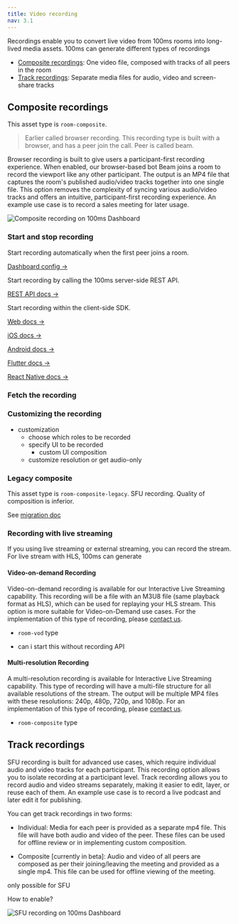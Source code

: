 ```yaml
---
title: Video recording
nav: 3.1
---
```


Recordings enable you to convert live video from 100ms rooms into long-lived media assets. 100ms can generate different types of recordings

- [Composite recordings](#composite-recordings): One video file, composed with tracks of all peers in the room
- [Track recordings](#track-recordings): Separate media files for audio, video and screen-share tracks

## Composite recordings

This asset type is `room-composite`.

> Earlier called browser recording. This recording type is built with a browser, and has a peer join the call. Peer is called beam. 

Browser recording is built to give users a participant-first recording experience. When enabled, our browser-based bot Beam joins a room to record the viewport like any other participant. The output is an MP4 file that captures the room's published audio/video tracks together into one single file. This option removes the complexity of syncing various audio/video tracks and offers an intuitive, participant-first recording experience. An example use case is to record a sales meeting for later usage.

![Composite recording on 100ms Dashboard](/docs/v2/composite-recording-dashboard.png)

### Start and stop recording

<FlexContainer>

<Callout icon="link" title="Auto-start">
Start recording automatically when the first peer joins a room.
<br/>

[Dashboard config →](/docs/v2/auto-start-dashboard.png)

</Callout>

<Callout icon="link" title="Start with API">
Start recording by calling the 100ms server-side REST API.
<br/>

[REST API docs →](/server-side/v2/how-to-guides/recordings/overview)

</Callout>

<Callout icon="shield" title="Start from SDK">
Start recording within the client-side SDK.
<br/>

[Web docs →](/server-side/v2/how-to-guides/recordings/overview)

[iOS docs →](/server-side/v2/how-to-guides/recordings/overview)

[Android docs →](/server-side/v2/how-to-guides/recordings/overview)

[Flutter docs →](/server-side/v2/how-to-guides/recordings/overview)

[React Native docs →](/server-side/v2/how-to-guides/recordings/overview)

</Callout>

</FlexContainer>

### Fetch the recording

### Customizing the recording

- customization
  - choose which roles to be recorded
  - specify UI to be recorded
    - custom UI composition
  - customize resolution or get audio-only

### Legacy composite

This asset type is `room-composite-legacy`. SFU recording. Quality of composition is inferior.

See [migration doc](./migrating)


### Recording with live streaming

If you using live streaming or external streaming, you can record the stream. For live stream with HLS, 100ms can generate


#### Video-on-demand Recording

Video-on-demand recording is available for our Interactive Live Streaming capability. This recording will be a file with an M3U8 file (same playback format as HLS), which can be used for replaying your HLS stream. This option is more suitable for Video-on-Demand use cases. For the implementation of this type of recording, please [contact us](https://www.100ms.live/contact).

* `room-vod` type 

- can i start this without recording API

#### Multi-resolution Recording

A multi-resolution recording is available for Interactive Live Streaming capability. This type of recording will have a multi-file structure for all available resolutions of the stream. The output will be multiple MP4 files with these resolutions: 240p, 480p, 720p, and 1080p. For an implementation of this type of recording, please [contact us](https://www.100ms.live/contact).

* `room-composite` type



## Track recordings

SFU recording is built for advanced use cases, which require individual audio and video tracks for each participant. This recording option allows you to isolate recording at a participant level. Track recording allows you to record audio and video streams separately, making it easier to edit, layer, or reuse each of them. An example use case is to record a live podcast and later edit it for publishing.

You can get track recordings in two forms:

- Individual: Media for each peer is provided as a separate mp4 file. This file will have both audio and video of the peer. These files can be used for offline review or in implementing custom composition.

- Composite [currently in beta]: Audio and video of all peers are composed as per their joining/leaving the meeting and provided as a single mp4. This file can be used for offline viewing of the meeting.

only possible for SFU

How to enable?

![SFU recording on 100ms Dashboard](/docs/v2/sfu-recording-dashboard.png)
